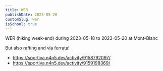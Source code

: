 ```yaml
---
title: WER
publishDate: 2023-05-20
customSlug: wer
isSchool: true
---
```


WER (hiking week-end) during 2023-05-18 to 2023-05-20 at Mont-Blanc

But also rafting and via ferrata!

- https://sportiva.n4n5.dev/activity/9158792097/
- https://sportiva.n4n5.dev/activity/9159198369/
